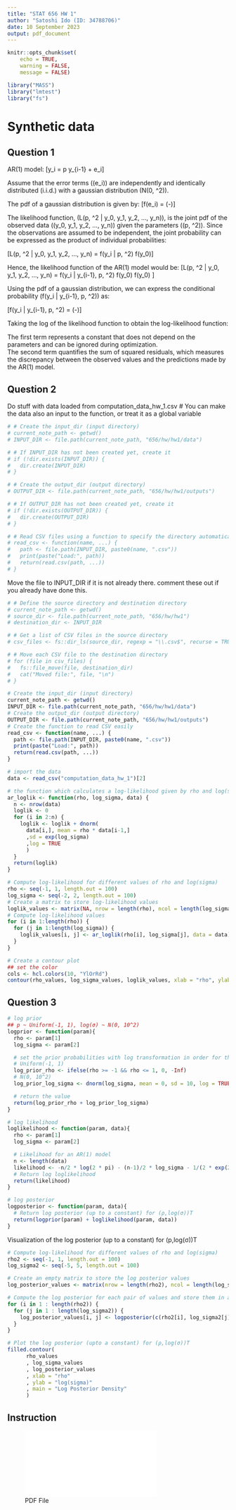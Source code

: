 ```yaml
---
title: "STAT 656 HW 1"
author: "Satoshi Ido (ID: 34788706)"
date: 10 September 2023
output: pdf_document
---
```

```r
knitr::opts_chunk$set(
    echo = TRUE,
    warning = FALSE,
    message = FALSE)
```

```r
library("MASS")
library("lmtest")
library("fs")
```

# Synthetic data
## Question 1

AR(1) model:
\[y_i = p \cdot y_{i-1} + e_i\] 

Assume that the error terms (\(e_i\)) are independently and identically distributed (i.i.d.) with a gaussian distribution \(N(0, \sigma^2)\).

The pdf of a gaussian distribution is given by:
\[f(e_i) = \frac{1}{\sqrt{2\pi\sigma^2}} \cdot \exp\left(-\frac{e_i^2}{2\sigma^2}\right)\]

The likelihood function, \(L(p, \sigma^2 | y_0, y_1, y_2, ..., y_n)\), is the joint pdf of the observed data (\(y_0, y_1, y_2, ..., y_n\)) given the parameters (\(p, \sigma^2\)). Since the observations are assumed to be independent, the joint probability can be expressed as the product of individual probabilities:

\[L(p, \sigma^2 | y_0, y_1, y_2, ..., y_n) = \prod f(y_i | p, \sigma^2) \cdot f(y_0)\]

Hence, the likelihood function of the AR(1) model would be:
\[L(p, \sigma^2 | y_0, y_1, y_2, ..., y_n) = \prod f(y_i | y_{i-1}, p, \sigma^2) \cdot f(y_0) \quad \text{where } f(y_0) \text{ is constant = 1}\]

Using the pdf of a gaussian distribution, we can express the conditional probability \(f(y_i | y_{i-1}, p, \sigma^2)\) as:

\[f(y_i | y_{i-1}, p, \sigma^2) = \frac{1}{\sqrt{2\pi\sigma^2}} \cdot \exp\left(-\frac{(y_i - p \cdot y_{i-1})^2}{2\sigma^2}\right)\]

Taking the log of the likelihood function to obtain the log-likelihood function:

\begin{align*}
\log L(p, \sigma^2 | y_0, y_1, y_2, ..., y_n)
    &= \log\left(\prod f(y_i | y_{i-1}, p, \sigma^2)\right) \\
    &= \sum \log\left(\frac{1}{\sqrt{2\pi\sigma^2}} \cdot \exp\left(-\frac{(y_i - p \cdot y_{i-1})^2}{2\sigma^2}\right)\right)\\
    &= -\frac{n}{2} \cdot \log(2\pi\sigma^2) - \frac{1}{2\sigma^2} \cdot \sum(y_i - p \cdot y_{i-1})^2
\end{align*}

The first term represents a constant that does not depend on the parameters and can be ignored during optimization. \
The second term quantifies the sum of squared residuals, which measures the discrepancy between the observed values and the predictions made by the AR(1) model.


## Question 2
Do stuff with data loaded from computation_data_hw_1.csv # You can make the data also an input to the function, or treat it as a global variable
```r
# # Create the input_dir (input directory)
# current_note_path <- getwd()
# INPUT_DIR <- file.path(current_note_path, "656/hw/hw1/data")

# # If INPUT_DIR has not been created yet, create it
# if (!dir.exists(INPUT_DIR)) {
#   dir.create(INPUT_DIR)
# }

# # Create the output_dir (output directory)
# OUTPUT_DIR <- file.path(current_note_path, "656/hw/hw1/outputs")

# # If OUTPUT_DIR has not been created yet, create it
# if (!dir.exists(OUTPUT_DIR)) {
#   dir.create(OUTPUT_DIR)
# }

# # Read CSV files using a function to specify the directory automatically
# read_csv <- function(name, ...) {
#   path <- file.path(INPUT_DIR, paste0(name, ".csv"))
#   print(paste("Load:", path))
#   return(read.csv(path, ...))
# }
```

Move the file to INPUT_DIR if it is not already there. comment these out if you already have done this.
```r
# # Define the source directory and destination directory
# current_note_path <- getwd()
# source_dir <- file.path(current_note_path, "656/hw/hw1")
# destination_dir <- INPUT_DIR

# # Get a list of CSV files in the source directory
# csv_files <- fs::dir_ls(source_dir, regexp = "\\.csv$", recurse = TRUE)

# # Move each CSV file to the destination directory
# for (file in csv_files) {
#   fs::file_move(file, destination_dir)
#   cat("Moved file:", file, "\n")
# }
```

```r
# Create the input_dir (input directory)
current_note_path <- getwd()
INPUT_DIR <- file.path(current_note_path, "656/hw/hw1/data")
# Create the output_dir (output directory)
OUTPUT_DIR <- file.path(current_note_path, "656/hw/hw1/outputs")
# Create the function to read CSV easily
read_csv <- function(name, ...) {
  path <- file.path(INPUT_DIR, paste0(name, ".csv"))
  print(paste("Load:", path))
  return(read.csv(path, ...))
}

# import the data
data <- read_csv("computation_data_hw_1")[2]

# the function which calculates a log-likelihood given by rho and log(sigma)
ar_loglik <- function(rho, log_sigma, data) {
  n <- nrow(data)
  loglik <- 0
  for (i in 2:n) {
    loglik <- loglik + dnorm(
      data[i,], mean = rho * data[i-1,]
      ,sd = exp(log_sigma)
      ,log = TRUE
      )
  }
  return(loglik)
}


```

```r
# Compute log-likelihood for different values of rho and log(sigma)
rho <- seq(-1, 1, length.out = 100)
log_sigma <- seq(-2, 2, length.out = 100)
# Create a matrix to store log-likelihood values
loglik_values <- matrix(NA, nrow = length(rho), ncol = length(log_sigma))
# Compute log-likelihood values
for (i in 1:length(rho)) {
  for (j in 1:length(log_sigma)) {
    loglik_values[i, j] <- ar_loglik(rho[i], log_sigma[j], data = data)
  }
}

# Create a contour plot
## set the color
cols <- hcl.colors(10, "YlOrRd")
contour(rho_values, log_sigma_values, loglik_values, xlab = "rho", ylab = "log(sigma)", main = "Log-Likelihood Contour Plot", col = cols)
```

## Question 3


```r
# log prior
## p ~ Uniform(-1, 1), log(σ) ~ N(0, 10^2)
logprior <- function(param){
  rho <- param[1]
  log_sigma <- param[2]

  # set the prior probabilities with log transformation in order for the future use of log posterior
  # Uniform(-1, 1)
  log_prior_rho <- ifelse(rho >= -1 && rho <= 1, 0, -Inf)
  # N(0, 10^2)
  log_prior_log_sigma <- dnorm(log_sigma, mean = 0, sd = 10, log = TRUE)

  # return the value
  return(log_prior_rho + log_prior_log_sigma)
}

# log likelihood
loglikelihood <- function(param, data){
  rho <- param[1]
  log_sigma <- param[2]

  # Likelihood for an AR(1) model
  n <- length(data)
  likelihood <- -n/2 * log(2 * pi) - (n-1)/2 * log_sigma - 1/(2 * exp(2 * log_sigma)) * sum((data[[1]][2:n] - rho * data[[1]][1:(n-1)])^2)
  # Return log loglikelihood
  return(likelihood)
}

# log posterior
logposterior <- function(param, data){
  # Return log posterior (up to a constant) for (ρ,log(σ))T
  return(logprior(param) + loglikelihood(param, data))
}

```

Visualization of the log posterior (up to a constant) for (p,log(σ))T
```r
# Compute log-likelihood for different values of rho and log(sigma)
rho2 <- seq(-1, 1, length.out = 100)
log_sigma2 <- seq(-5, 5, length.out = 100)

# Create an empty matrix to store the log posterior values
log_posterior_values <- matrix(nrow = length(rho2), ncol = length(log_sigma2))

# Compute the log posterior for each pair of values and store them in a matrix
for (i in 1 : length(rho2)) {
  for (j in 1 : length(log_sigma2)) {
    log_posterior_values[i, j] <- logposterior(c(rho2[i], log_sigma2[j]), data)
  }
}

# Plot the log posterior (upto a constant) for (ρ,log(σ))T
filled.contour(
      rho_values
      , log_sigma_values
      , log_posterior_values
      , xlab = "rho"
      , ylab = "log(sigma)"
      , main = "Log Posterior Density"
      )
```


## Instruction
![PDF File](/Users/satoshiido/Documents/statistical-analysis/656/hw/hw1/Homework1.pdf)